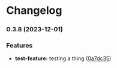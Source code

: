 # Changelog


### 0.3.8 (2023-12-01)


### Features

* **test-feature:** testing a thing ([0a7dc35](https://github.com/tejas-encora/IO-Component-Library/commit/0a7dc35206c7ceebb9ce4253633208a3fae15501))
